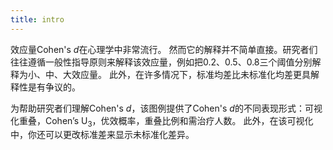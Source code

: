 ```yaml
---
title: intro
---
```


效应量Cohen's *d*在心理学中非常流行。 然而它的解释并不简单直接。研究者们往往遵循一般性指导原则来解释该效应量，例如把0.2、0.5、0.8三个阈值分别解释为小、中、大效应量。 此外，在许多情况下，标准均差比未标准化均差更具解释性是有争议的。

为帮助研究者们理解Cohen's *d*，该图例提供了Cohen's *d*的不同表现形式：可视化重叠，Cohen’s U<sub>3</sub>，优效概率，重叠比例和需治疗人数。 此外，在该可视化中，你还可以更改标准差来显示未标准化差异。



